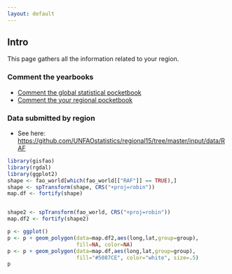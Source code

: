 ```yaml
---
layout: default
---
```


## Intro

This page gathers all the information related to your region. 

### Comment the yearbooks

- [Comment the global statistical pocketbook](comment.html)
- [Comment the your regional pocketbook](comment_regional.html)

### Data submitted by region

- See here: <https://github.com/UNFAOstatistics/regional15/tree/master/input/data/RAF>


```r
library(gisfao)
library(rgdal)
library(ggplot2)
shape <- fao_world[which(fao_world[["RAF"]] == TRUE),]
shape <- spTransform(shape, CRS("+proj=robin"))
map.df <- fortify(shape)


shape2 <- spTransform(fao_world, CRS("+proj=robin"))
map.df2 <- fortify(shape2)

p <- ggplot()
p <- p + geom_polygon(data=map.df2,aes(long,lat,group=group), 
                      fill=NA, color=NA)
p <- p + geom_polygon(data=map.df,aes(long,lat,group=group), 
                      fill="#5087CE", color="white", size=.5)
p

```
